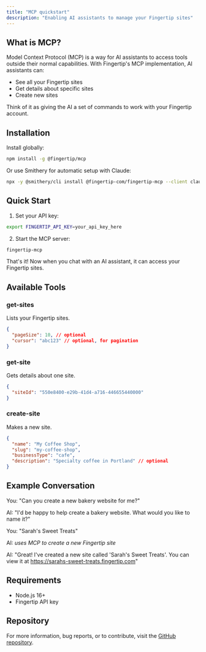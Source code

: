 ```yaml
---
title: "MCP quickstart"
description: "Enabling AI assistants to manage your Fingertip sites"
---
```


## What is MCP?

Model Context Protocol (MCP) is a way for AI assistants to access tools outside their normal capabilities. With Fingertip's MCP implementation, AI assistants can:

- See all your Fingertip sites
- Get details about specific sites
- Create new sites

Think of it as giving the AI a set of commands to work with your Fingertip account.

## Installation

Install globally:

```bash
npm install -g @fingertip/mcp
```

Or use Smithery for automatic setup with Claude:

```bash
npx -y @smithery/cli install @fingertip-com/fingertip-mcp --client claude
```

## Quick Start

1. Set your API key:

```bash
export FINGERTIP_API_KEY=your_api_key_here
```

2. Start the MCP server:

```bash
fingertip-mcp
```

That's it! Now when you chat with an AI assistant, it can access your Fingertip sites.

## Available Tools

### get-sites

Lists your Fingertip sites.

```json
{
  "pageSize": 10, // optional
  "cursor": "abc123" // optional, for pagination
}
```

### get-site

Gets details about one site.

```json
{
  "siteId": "550e8400-e29b-41d4-a716-446655440000"
}
```

### create-site

Makes a new site.

```json
{
  "name": "My Coffee Shop",
  "slug": "my-coffee-shop",
  "businessType": "cafe",
  "description": "Specialty coffee in Portland" // optional
}
```

## Example Conversation

You: "Can you create a new bakery website for me?"

AI: "I'd be happy to help create a bakery website. What would you like to name it?"

You: "Sarah's Sweet Treats"

AI: _uses MCP to create a new Fingertip site_

AI: "Great! I've created a new site called 'Sarah's Sweet Treats'. You can view it at https://sarahs-sweet-treats.fingertip.com"

## Requirements

- Node.js 16+
- Fingertip API key

## Repository

For more information, bug reports, or to contribute, visit the [GitHub repository](https://github.com/fingertip-com/fingertip-mcp).
